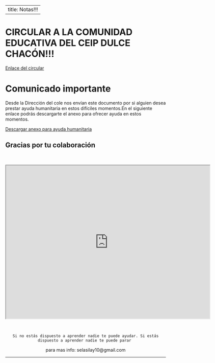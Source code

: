 
---
title:   Notas!!!
---
__
__


# CIRCULAR A LA COMUNIDAD EDUCATIVA DEL CEIP DULCE CHACÓN!!!

[Enlace del circular](https://mega.nz/#!MJ8lgagZ!FpQduW2a9gIkQ2L7eQX4CyVlSshOYXMjeAx71G0nAjw)


# Comunicado importante
 Desde la Dirección del cole nos envían este documento por si alguien desea prestar ayuda
 humanitaria en estos difíciles momentos.En el siguiente enlace podrás descargarte el anexo
 para ofrecer ayuda en estos momentos.

[Descargar anexo para ayuda humanitaria](https://mega.nz/#!kFsg0C6a!9vkLT4WjRCKmQFsNaf5W9djcqg633-ukYbhaNy6bows)

## Gracias por tu colaboración 
<br>

<center><iframe src="https://drive.google.com/file/d/1LkWL2_hw09C_WyJ9FVviphDrUCwblFBF/preview" width="640" height="480"></iframe>



<br>


~~~
Si no estás dispuesto a aprender nadie te puede ayudar. Si estás dispuesto a aprender nadie te puede parar 
~~~




para mas info: selasilay10@gmail.com

____________________________________________________________








